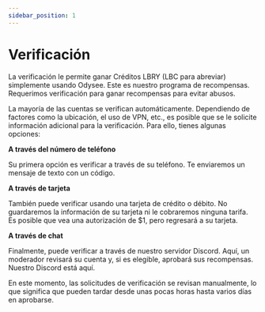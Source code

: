 ```yaml
---
sidebar_position: 1
---
```


# Verificación

La verificación le permite ganar Créditos LBRY (LBC para abreviar) simplemente usando Odysee. Este es nuestro programa de recompensas. Requerimos verificación para ganar recompensas para evitar abusos.

La mayoría de las cuentas se verifican automáticamente. Dependiendo de factores como la ubicación, el uso de VPN, etc., es posible que se le solicite información adicional para la verificación. Para ello, tienes algunas opciones:

**A través del número de teléfono**

Su primera opción es verificar a través de su teléfono. Te enviaremos un mensaje de texto con un código.

**A través de tarjeta**

También puede verificar usando una tarjeta de crédito o débito. No guardaremos la información de su tarjeta ni le cobraremos ninguna tarifa. Es posible que vea una autorización de $1, pero regresará a su tarjeta.

**A través de chat**

Finalmente, puede verificar a través de nuestro servidor Discord. Aquí, un moderador revisará su cuenta y, si es elegible, aprobará sus recompensas. Nuestro Discord está aquí.

En este momento, las solicitudes de verificación se revisan manualmente, lo que significa que pueden tardar desde unas pocas horas hasta varios días en aprobarse.